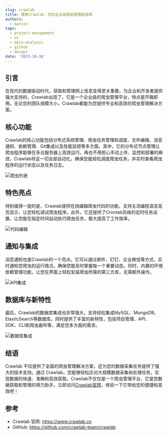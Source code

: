 ```yaml
---
slug: crawlab
title: 探索Crawlab：您的企业级爬虫管理新选择
authors:
  - marvin
tags:
  - project-management
  - ai
  - data-analysis
  - github
  - devops
date: '2023-10-10'
---
```

## 引言
在现代的数据驱动时代，获取和管理网上信息变得至关重要。为企业和开发者提供强大支持的，Crawlab出现了，它是一个企业级的爬虫管理平台，特点是开箱即用。无论您的团队规模大小，Crawlab都能为您提供专业和高效的爬虫管理解决方案。

## 核心功能
Crawlab的核心功能包括分布式系统管理、爬虫任务管理和调度、文件编辑、消息通知、依赖管理、Git集成以及性能监控等多方面。其中，它的分布式节点管理让爬虫程序能够在多台服务器上高效运行。再也不用担心手动上传、监控和部署的麻烦，Crawlab将这一切全部自动化，确保您能轻松调度爬虫任务，并实时查看爬虫程序的运行状态以及任务日志。

![爬虫列表](https://www.crawlab.cn/assets/images/screenshots/screenshot-spider-list.png)

## 特色亮点
特别值得一提的是，Crawlab提供在线编辑爬虫代码的功能，支持主流编程语言高亮显示，让您轻松调试爬虫程序。此外，它还提供了Crontab风格的定时任务设置，让您能在指定时间自动执行爬虫任务，极大提高了工作效率。

![代码编辑](https://www.crawlab.cn/assets/images/screenshots/screenshot-spider-detail-files.png)

## 通知与集成 
消息通知也是Crawlab的一个亮点。它可以通过邮件、钉钉、企业微信等方式，实时通知您爬虫的运行情况，确保您能及时掌握每一个重要动态。同时，内置的环境依赖管理功能，让您在界面上轻松安装爬虫所需的第三方库，无需额外操作。

![API集成](https://www.crawlab.cn/assets/images/screenshots/screenshot-api.png)

## 数据库与新特性
最后，Crawlab的数据库集成也非常强大，支持轻松集成MySQL、MongoDB、ElasticSearch等数据库，同时提供了丰富的新特性，包括项目管理、API、SDK、CLI和爬虫画布等，满足您多方面的需求。

![数据库集成](https://www.crawlab.cn/assets/images/screenshots/screenshot-data-source-list.png)

## 结语
Crawlab 不仅提供了全面的爬虫管理解决方案，还为您的数据采集任务提供了强大的技术支持。通过 Crawlab，您能够轻松应对大规模数据采集和处理任务，实现数据的快速、准确和高效获取。Crawlab不仅仅是一个爬虫管理平台，它是您数据获取和管理的得力助手。立即访问[Crawlab官网](https://www.crawlab.cn)，体验一下它带给您的便捷和高效吧！

## 参考

- Crawlab 官网: https://www.crawlab.cn
- GitHub: https://github.com/crawlab-team/crawlab
